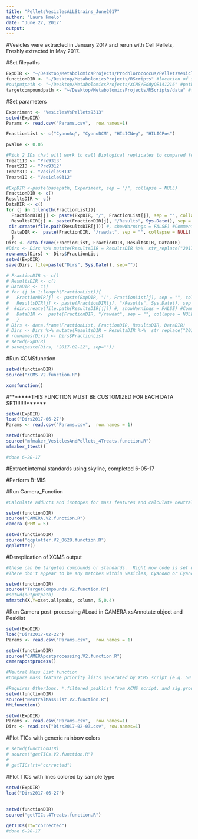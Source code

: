 ```yaml
---
title: "PelletsVesiclesALLStrains_June2017"
author: "Laura Hmelo"
date: "June 27, 2017"
output:
---
```


#Vesicles were extracted in January 2017 and rerun with Cell Pellets, Freshly extracted in May 2017.

#Set filepaths
```r

ExpDIR <- "~/Desktop/MetabolomicsProjects/Prochlorococcus/PelletsVesiclesReExtractionJune2017" #raw data path
functionDIR <- "~/Desktop/MetabolomicsProjects/RScripts" #location of scripts
#outputpath <- "~/Desktop/MetabolomicsProjects/XCMS/EddyQE141216" #path that files are written to 
targetcompoundpath <- "~/Desktop/MetabolomicsProjects/RScripts/data" #this is where MRM_Methods_Table.csv is stored
```

#Set parameters
```r
Experiment <- "VesiclesVsPellets9313"
setwd(ExpDIR)
Params <- read.csv("Params.csv",  row.names=1)

FractionList <- c("CyanoAq", "CyanoDCM", "HILICNeg", "HILICPos")

pvalue <- 0.05

#Pick 2 IDs that will work to call Biological replicates to compared for the QC step
Treat1ID <- "Pro9313"
Treat2ID <- "Pro9312"
Treat3ID <- "Vesicle9313"
Treat4ID <- "Vesicle9312"

```


```r
#ExpDIR <-paste(basepath, Experiment, sep = "/", collapse = NULL)
FractionDIR <- c()
ResultsDIR <- c()
DataDIR <- c()
for (j in 1:length(FractionList)){
  FractionDIR[j] <- paste(ExpDIR, "/", FractionList[j], sep = "", collapse = NULL)
  ResultsDIR[j] <- paste(FractionDIR[j], "/Results", Sys.Date(), sep = "", collapse = NULL)
 dir.create(file.path(ResultsDIR[j])) #, showWarnings = FALSE) #Comment out if you don't need to make the folder i.e. you've already run XCMS and need to redo the next steps
  DataDIR <-  paste(FractionDIR, "/rawdat", sep = "", collapse = NULL)
  }
Dirs <- data.frame(FractionList, FractionDIR, ResultsDIR, DataDIR)
#Dirs <- Dirs %>% mutate(ResultsDIR = ResultsDIR %>%  str_replace("2017-01-24","2017-01-22") ) #If you are accessing results made on previous days, use this bit of code (^) to redirect to older results
rownames(Dirs) <- Dirs$FractionList
setwd(ExpDIR)
save(Dirs, file=paste("Dirs", Sys.Date(), sep=""))
```

```r
# FractionDIR <- c()
# ResultsDIR <- c()
# DataDIR <- c()
# for (j in 1:length(FractionList)){
#   FractionDIR[j] <- paste(ExpDIR, "/", FractionList[j], sep = "", collapse = NULL)
#   ResultsDIR[j] <- paste(FractionDIR[j], "/Results", Sys.Date(), sep = "", collapse = NULL)
#  #dir.create(file.path(ResultsDIR[j])) #, showWarnings = FALSE) #Comment out if you don't need to make the folder i.e. you've already run XCMS and need to redo the next steps
#   DataDIR <-  paste(FractionDIR, "/rawdat", sep = "", collapse = NULL)
#   }
# Dirs <- data.frame(FractionList, FractionDIR, ResultsDIR, DataDIR)
# Dirs <- Dirs %>% mutate(ResultsDIR = ResultsDIR %>%  str_replace("2017-02-24","2017-02-22") ) #If you are accessing results made on previous days, use this bit of code (^) to redirect to older results
# rownames(Dirs) <- Dirs$FractionList
# setwd(ExpDIR)
# save(paste(Dirs, "2017-02-22", sep=""))
```

#Run XCMSfunction

```r
setwd(functionDIR)
source("XCMS.V2.function.R")

xcmsfunction()


```
#*******THIS FUNCTION MUST BE CUSTOMIZED FOR EACH DATA SET!!!!!!!******


```r
setwd(ExpDIR)
load("Dirs2017-06-27")
Params <- read.csv("Params.csv",  row.names = 1)

setwd(functionDIR)
source("mfmaker_VesiclesAndPellets_4Treats.function.R")
mfmaker_ttest()

#done 6-28-17
```

#Extract internal standards using skyline, completed 6-05-17

#Perform B-MIS

#Run Camera_Function
```r
#Calculate adducts and isotopes for mass features and calculate neutral mass for ions with two or more adducts

setwd(functionDIR)
source("CAMERA.V2.function.R")
camera (PPM = 5)

```




```r
setwd(functionDIR)
source("qcplotter.V2_0628.function.R")
qcplotter()

```

#Dereplication of XCMS output
```r
#these can be targeted compounds or standards.  Right now code is set up to accomodate RP or HILIC targetted compounds
#There don't appear to be any matches within Vesicles, CyanoAq or CyanoDCM.

setwd(functionDIR)
source("TargetCompounds.V2.function.R")
#setwd(outputpath)
mfmatch(X,Y=xset.allpeaks, column, 5,0.4)

```


#Run Camera post-processing
#Load in CAMERA xsAnnotate object and Peaklist

```r
setwd(ExpDIR)
load("Dirs2017-02-22")
Params <- read.csv("Params.csv",  row.names = 1)

```


```r
setwd(functionDIR)
source("CAMERApostprocessing.V2.function.R")
camerapostprocess()


```


```r
#Neutral Mass List function
#Compare mass feature priority lists generated by XCMS script (e.g. 50 most abundant compounds, compounds with p<0.05) to adduct list.  Dereplicate priority lists and output a list of neutral masses relevant to data set.  Option to output a list of "pseudo-neutral masses" calculated by subtracting an H+ from all mass features which have no associated adduct.

#Requires OtherIons, *.filtered peaklist from XCMS script, and sig.groupnames from XCMS script
setwd(functionDIR)
source("NeutralMassList.V2.function.R")
NMLfunction() 
```
```r
setwd(ExpDIR)
Params <- read.csv("Params.csv",  row.names=1)
Dirs <- read.csv("Dirs2017-02-03.csv", row.names=1)
```

#Plot TICs with generic rainbow colors
```r
# setwd(functionDIR)
# source("getTICs.V2.function.R")
# 
# getTICs(rt="corrected")

```


#Plot TICs with lines colored by sample type
```r
setwd(ExpDIR)
load("Dirs2017-06-27")
  
  
setwd(functionDIR)
source("getTICs.4Treats.function.R")

getTICs(rt="corrected")
#done 6-28-17
```

